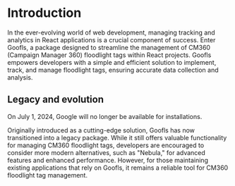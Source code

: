 
# Introduction

In the ever-evolving world of web development, managing tracking and analytics in React applications is a crucial component of success. Enter Goofls, a package designed to streamline the management of CM360 (Campaign Manager 360) floodlight tags within React projects. Goofls empowers developers with a simple and efficient solution to implement, track, and manage floodlight tags, ensuring accurate data collection and analysis.

## Legacy and evolution

<Callout type="warning" emoji="⚠️">
    On July 1, 2024, Google will no longer be available for installations.
</Callout>

Originally introduced as a cutting-edge solution, Goofls has now transitioned into a legacy package. While it still offers valuable functionality for managing CM360 floodlight tags, developers are encouraged to consider more modern alternatives, such as "Nebula," for advanced features and enhanced performance. However, for those maintaining existing applications that rely on Goofls, it remains a reliable tool for CM360 floodlight tag management.
